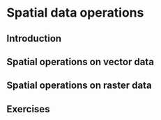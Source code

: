 # Spatial data operations {#spatial-operations}

## Introduction

## Spatial operations on vector data {#spatial-vec}

## Spatial operations on raster data {#spatial-ras}

## Exercises